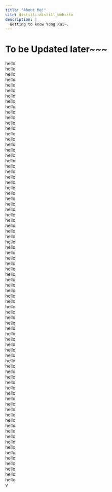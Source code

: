 ```yaml
---
title: "About Me!"
site: distill::distill_website
description: |
  Getting to know Yong Kai~. 
---
```

# To be Updated later~~~
hello\
hello\
hello\
hello\
hello\
hello\
hello\
hello\
hello\
hello\
hello\
hello\
hello\
hello\
hello\
hello\
hello\
hello\
hello\
hello\
hello\
hello\
hello\
hello\
hello\
hello\
hello\
hello\
hello\
hello\
hello\
hello\
hello\
hello\
hello\
hello\
hello\
hello\
hello\
hello\
hello\
hello\
hello\
hello\
hello\
hello\
hello\
hello\
hello\
hello\
hello\
hello\
hello\
hello\
hello\
hello\
hello\
hello\
hello\
hello\
hello\
hello\
hello\
hello\
hello\
hello\
hello\
hello\
hello\
hello\
hello\
hello\
hello\
hello\
hello\
hello\
hello\
hello\
v